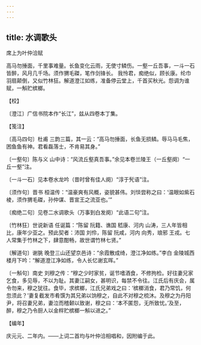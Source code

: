 ```yaml
---
---
---
```

title: 水调歌头
---



席上为叶仲洽赋





高马勿捶面，千里事难量。长鱼变化云雨，无使寸鳞伤。一壑一丘吾事，一斗一石皆醉，风月几千场。须作猬毛磔，笔作剑锋长。 我怜君，痴绝似，顾长康。纶巾羽扇颠倒，又似竹林狂。解道澄江如练，准备停云堂上，千首买秋光。怨调为谁赋，一斛贮槟榔。





【校】


〔澄江〕广信书院本作“长江”，兹从四卷本丁集。





【笺注】


〔高马四句〕杜甫 三韵三篇，其一云：“高马勿捶面，长鱼无损鳞。辱马马毛焦，困鱼鱼有神。君看磊落士，不肯易其身。”

〔一壑句〕陈与义 山中诗：“风流丘壑真吾事。”余见本卷兰陵王（一丘壑阕）“一丘一壑”注。

〔一斗一石〕见本卷水龙吟（昔时曾有佳人阕）“淳于髠语”注。

〔须作句〕晋书 桓温传：“温豪爽有风概，姿貌甚伟。刘惔尝称之曰：‘温眼如紫石棱，须作猬毛磔，孙仲谋、晋宣王之流亚也。’”

〔痴绝二句〕见卷二水调歌头（万事到白发阕）“此语二句”注。

〔竹林狂〕世说新语 任诞篇：“陈留 阮籍、谯国 嵇康、河内 山涛，三人年皆相比，康年少亚之。预此契者：沛国 刘伶，陈留 阮咸，河内 向秀，琅邪 王戎。七人常集于竹林之下，肆意酣畅，故世谓竹林七贤。”

〔解道句〕谢朓 晚登三山还望京邑诗：“余霞散成绮，澄江净如练。”李白 金陵城西楼月下吟：“解道澄江净如练，令人长忆谢玄晖。”

〔一斛句〕南史 刘穆之传：“穆之少时家贫，诞节嗜酒食，不修拘检。好往妻兄家乞食，多见辱，不以为耻。其妻江嗣女，甚明识，每禁不令往。江氏后有庆会，属令勿来，穆之犹往。食毕，求槟榔，江氏兄弟戏之曰：‘槟榔消食，君乃常饥，何忽须此？’妻复截发市肴馔为其兄弟以饷穆之，自此不对穆之梳沐。及穆之为丹阳尹，将召妻兄弟，妻泣而稽颡以致谢，穆之曰：‘本不匿怨，无所致忧。’及至，醉，穆之乃令厨人以金柈贮槟榔一斛以进之。”





【编年】


庆元元、二年内。——上词二首均与叶仲洽相唱和，因附编于此。